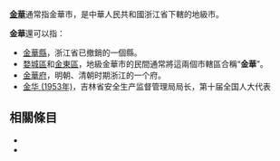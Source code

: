 '''[[金華|金華]]'''通常指金華市，是中華人民共和國浙江省下轄的地級市。

'''金華'''還可以指：
*[[金華縣|金華縣]]，浙江省已撤銷的一個縣。
*[[婺城區|婺城區]]和[[金東區|金東區]]，地級金華市的民間通常將這兩個市轄區合稱“'''金華'''”。
*[[金華府|金華府]]，明朝、清朝时期浙江的一个府。
*[[金华_(1953年)|金华 (1953年)]]，吉林省安全生产监督管理局局长，第十届全国人大代表

== 相關條目 ==
*{{lookfrom|金华}}
*{{lookfrom|金華}}

{{消歧義|C|Cat=二字消歧義}}